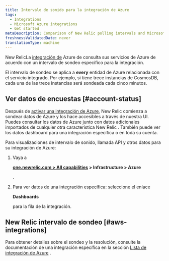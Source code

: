 ```yaml
---
title: Intervalo de sonido para la integración de Azure
tags:
  - Integrations
  - Microsoft Azure integrations
  - Get started
metaDescription: Comparison of New Relic polling intervals and Microsoft Azure data intervals for Azure integrations with New Relic.
freshnessValidatedDate: never
translationType: machine
---
```


New RelicLa [integración de](/docs/infrastructure/microsoft-azure-integrations/getting-started/introduction-azure-monitoring-integrations) Azure de consulta sus servicios de Azure de acuerdo con un intervalo de sondeo específico para la integración.

El intervalo de sondeo se aplica a <DNT>**every**</DNT> entidad de Azure relacionada con el servicio integrado. Por ejemplo, si tiene trece instancias de CosmosDB, cada una de las trece instancias será sondeada cada cinco minutos.

## Ver datos de encuestas [#account-status]

Después de [activar una integración de Azure](/docs/infrastructure/microsoft-azure-integrations/getting-started/activate-azure-integrations), New Relic comienza a sondear datos de Azure y los hace accesibles a través de nuestra UI. Puedes consultar los datos de Azure junto con datos adicionales importados de cualquier otra característica New Relic . También puede ver los datos dashboard para una integración específica o en toda su cuenta.

Para visualizaciones de intervalo de sonido, llamada API y otros datos para su integración de Azure:

1. Vaya a

   <DNT>**[one.newrelic.com > All capabilities](https://one.newrelic.com/all-capabilities) > Infrastructure > Azure**</DNT>

   .

2. Para ver datos de una integración específica: seleccione el enlace

   <DNT>**Dashboards**</DNT>

   para la fila de la integración.

## New Relic intervalo de sondeo [#aws-integrations]

Para obtener detalles sobre el sondeo y la resolución, consulte la documentación de una integración específica en la sección [Lista de integración de Azure](/docs/infrastructure/microsoft-azure-integrations/azure-integrations-list/azure-monitor/) .